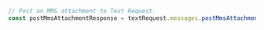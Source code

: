 ```typescript index.ts
// Post an MMS attachment to Text Request.
const postMmsAttachmentResponse = textRequest.messages.postMmsAttachment()
```
